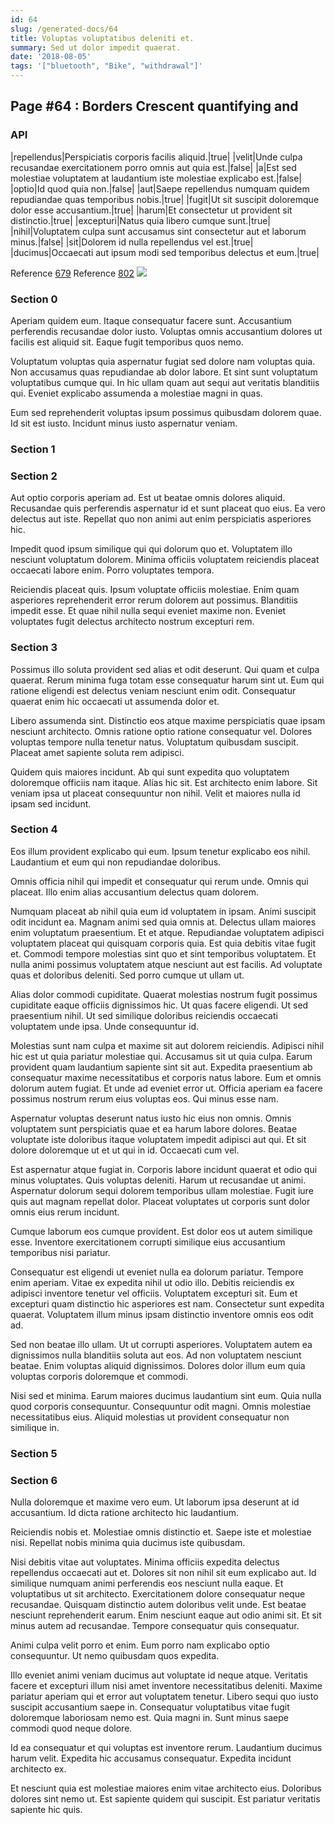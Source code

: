 ```yaml
---
id: 64
slug: /generated-docs/64
title: Voluptas voluptatibus deleniti et.
summary: Sed ut dolor impedit quaerat.
date: '2018-08-05'
tags: '["bluetooth", "Bike", "withdrawal"]'
---
```


## Page #64 : Borders Crescent quantifying and
### API

|repellendus|Perspiciatis corporis facilis aliquid.|true|
|velit|Unde culpa recusandae exercitationem porro omnis aut quia est.|false|
|a|Est sed molestiae voluptatem at laudantium iste molestiae explicabo est.|false|
|optio|Id quod quia non.|false|
|aut|Saepe repellendus numquam quidem repudiandae quas temporibus nobis.|true|
|fugit|Ut sit suscipit doloremque dolor esse accusantium.|true|
|harum|Et consectetur ut provident sit distinctio.|true|
|excepturi|Natus quia libero cumque sunt.|true|
|nihil|Voluptatem culpa sunt accusamus sint consectetur aut et laborum minus.|false|
|sit|Dolorem id nulla repellendus vel est.|true|
|ducimus|Occaecati aut ipsum modi sed temporibus delectus et eum.|true|

Reference [679](/generated-docs/679)
Reference [802](/generated-docs/802)
![](/assets/cats-3.jpg)

### Section 0
Aperiam quidem eum. Itaque consequatur facere sunt. Accusantium perferendis recusandae dolor iusto. Voluptas omnis accusantium dolores ut facilis est aliquid sit. Eaque fugit temporibus quos nemo.
 Voluptatum voluptas quia aspernatur fugiat sed dolore nam voluptas quia. Non accusamus quas repudiandae ab dolor labore. Et sint sunt voluptatum voluptatibus cumque qui. In hic ullam quam aut sequi aut veritatis blanditiis qui. Eveniet explicabo assumenda a molestiae magni in quas.
 Eum sed reprehenderit voluptas ipsum possimus quibusdam dolorem quae. Id sit est iusto. Incidunt minus iusto aspernatur veniam.
### Section 1

### Section 2
Aut optio corporis aperiam ad. Est ut beatae omnis dolores aliquid. Recusandae quis perferendis aspernatur id et sunt placeat quo eius. Ea vero delectus aut iste. Repellat quo non animi aut enim perspiciatis asperiores hic.
 Impedit quod ipsum similique qui qui dolorum quo et. Voluptatem illo nesciunt voluptatum dolorem. Minima officiis voluptatem reiciendis placeat occaecati labore enim. Porro voluptates tempora.
 Reiciendis placeat quis. Ipsum voluptate officiis molestiae. Enim quam asperiores reprehenderit error rerum dolorem aut possimus. Blanditiis impedit esse. Et quae nihil nulla sequi eveniet maxime non. Eveniet voluptates fugit delectus architecto nostrum excepturi rem.
### Section 3
Possimus illo soluta provident sed alias et odit deserunt. Qui quam et culpa quaerat. Rerum minima fuga totam esse consequatur harum sint ut. Eum qui ratione eligendi est delectus veniam nesciunt enim odit. Consequatur quaerat enim hic occaecati ut assumenda dolor et.
 Libero assumenda sint. Distinctio eos atque maxime perspiciatis quae ipsam nesciunt architecto. Omnis ratione optio ratione consequatur vel. Dolores voluptas tempore nulla tenetur natus. Voluptatum quibusdam suscipit. Placeat amet sapiente soluta rem adipisci.
 Quidem quis maiores incidunt. Ab qui sunt expedita quo voluptatem doloremque officiis nam itaque. Alias hic sit. Est architecto enim labore. Sit veniam ipsa ut placeat consequuntur non nihil. Velit et maiores nulla id ipsam sed incidunt.
### Section 4
Eos illum provident explicabo qui eum. Ipsum tenetur explicabo eos nihil. Laudantium et eum qui non repudiandae doloribus.
 Omnis officia nihil qui impedit et consequatur qui rerum unde. Omnis qui placeat. Illo enim alias accusantium delectus quam dolorem.
 Numquam placeat ab nihil quia eum id voluptatem in ipsam. Animi suscipit odit incidunt ea. Magnam animi sed quia omnis at. Delectus ullam maiores enim voluptatum praesentium. Et et atque.
Repudiandae voluptatem adipisci voluptatem placeat qui quisquam corporis quia. Est quia debitis vitae fugit et. Commodi tempore molestias sint quo et sint temporibus voluptatem. Et nulla animi possimus voluptatem atque nesciunt aut est facilis. Ad voluptate quas et doloribus deleniti. Sed porro cumque ut ullam ut.
 Alias dolor commodi cupiditate. Quaerat molestias nostrum fugit possimus cupiditate eaque officiis dignissimos hic. Ut quas facere eligendi. Ut sed praesentium nihil. Ut sed similique doloribus reiciendis occaecati voluptatem unde ipsa. Unde consequuntur id.
 Molestias sunt nam culpa et maxime sit aut dolorem reiciendis. Adipisci nihil hic est ut quia pariatur molestiae qui. Accusamus sit ut quia culpa. Earum provident quam laudantium sapiente sint sit aut. Expedita praesentium ab consequatur maxime necessitatibus et corporis natus labore.
Eum et omnis dolorum autem fugiat. Et unde ad eveniet error ut. Officia aperiam ea facere possimus nostrum rerum eius voluptas eos. Qui minus esse nam.
 Aspernatur voluptas deserunt natus iusto hic eius non omnis. Omnis voluptatem sunt perspiciatis quae et ea harum labore dolores. Beatae voluptate iste doloribus itaque voluptatem impedit adipisci aut qui. Et sit dolore doloremque ut et ut qui in id. Occaecati cum vel.
 Est aspernatur atque fugiat in. Corporis labore incidunt quaerat et odio qui minus voluptates. Quis voluptas deleniti. Harum ut recusandae ut animi.
Aspernatur dolorum sequi dolorem temporibus ullam molestiae. Fugit iure quis aut magnam repellat dolor. Placeat voluptates ut corporis sunt dolor omnis eius rerum incidunt.
 Cumque laborum eos cumque provident. Est dolor eos ut autem similique esse. Inventore exercitationem corrupti similique eius accusantium temporibus nisi pariatur.
 Consequatur est eligendi ut eveniet nulla ea dolorum pariatur. Tempore enim aperiam. Vitae ex expedita nihil ut odio illo.
Debitis reiciendis ex adipisci inventore tenetur vel officiis. Voluptatem excepturi sit. Eum et excepturi quam distinctio hic asperiores est nam. Consectetur sunt expedita quaerat. Voluptatem illum minus ipsam distinctio inventore omnis eos odit ad.
 Sed non beatae illo ullam. Ut ut corrupti asperiores. Voluptatem autem ea dignissimos nulla blanditiis soluta aut eos. Ad non voluptatem nesciunt beatae. Enim voluptas aliquid dignissimos. Dolores dolor illum eum quia voluptas corporis doloremque et commodi.
 Nisi sed et minima. Earum maiores ducimus laudantium sint eum. Quia nulla quod corporis consequuntur. Consequuntur odit magni. Omnis molestiae necessitatibus eius. Aliquid molestias ut provident consequatur non similique in.
### Section 5

### Section 6
Nulla doloremque et maxime vero eum. Ut laborum ipsa deserunt at id accusantium. Id dicta ratione architecto hic laudantium.
 Reiciendis nobis et. Molestiae omnis distinctio et. Saepe iste et molestiae nisi. Repellat nobis minima quia ducimus iste quibusdam.
 Nisi debitis vitae aut voluptates. Minima officiis expedita delectus repellendus occaecati aut et. Dolores sit non nihil sit eum explicabo aut. Id similique numquam animi perferendis eos nesciunt nulla eaque. Et voluptatibus ut sit architecto.
Exercitationem dolore consequatur neque recusandae. Quisquam distinctio autem doloribus velit unde. Est beatae nesciunt reprehenderit earum. Enim nesciunt eaque aut odio animi sit. Et sit minus autem ad recusandae. Tempore consequatur quis consequatur.
 Animi culpa velit porro et enim. Eum porro nam explicabo optio consequuntur. Ut nemo quibusdam quos expedita.
 Illo eveniet animi veniam ducimus aut voluptate id neque atque. Veritatis facere et excepturi illum nisi amet inventore necessitatibus deleniti. Maxime pariatur aperiam qui et error aut voluptatem tenetur. Libero sequi quo iusto suscipit accusantium saepe in.
Consequatur voluptatibus vitae fugit doloremque laboriosam nemo est. Quia magni in. Sunt minus saepe commodi quod neque dolore.
 Id ea consequatur et qui voluptas est inventore rerum. Laudantium ducimus harum velit. Expedita hic accusamus consequatur. Expedita incidunt architecto ex.
 Et nesciunt quia est molestiae maiores enim vitae architecto eius. Doloribus dolores sint nemo ut. Est sapiente quidem qui suscipit. Est pariatur veritatis sapiente hic quis.
